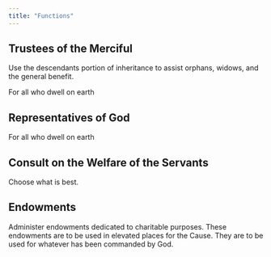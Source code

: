 ```yaml
---
title: "Functions"
---
```


## Trustees of the Merciful

Use the descendants portion of inheritance to assist orphans, widows, and the general benefit.

For all who dwell on earth

## Representatives of God

For all who dwell on earth

## Consult on the Welfare of the Servants

Choose what is best.

## Endowments

Administer endowments dedicated to charitable purposes. These endowments are to be used in elevated places for the Cause. They are to be used for whatever has been commanded by God.
